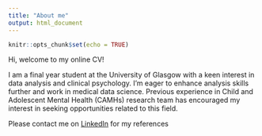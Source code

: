 ```yaml
---
title: "About me"
output: html_document
---
```


```r
knitr::opts_chunk$set(echo = TRUE)
```

Hi, welcome to my online CV! 

I am a final year student at the University of Glasgow with a keen interest in data analysis and clinical psychology. I'm eager to enhance analysis skills further and work in medical data science. Previous experience in Child and Adolescent Mental Health (CAMHs) research team has encouraged my interest in seeking opportunities related to this field.

Please contact me on [LinkedIn](https://www.linkedin.com/in/rifah-abdullah-60b239151/) for my references
